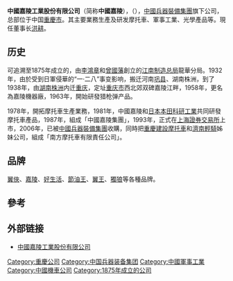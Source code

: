 '''中國嘉陵工業股份有限公司'''（简称'''中國嘉陵'''），（{{sse|600877}}），[[中國兵器裝備集團|中國兵器裝備集團]]旗下公司，总部位于中国[[重慶市|重慶市]]。其主要業務生產及研发摩托車、軍事工業、光學產品等。現任董事长[[洪耕|洪耕]]。

== 历史 ==

可追溯至1875年成立的，由[[李鴻章|李鴻章]]和[[曾國藩|曾國藩]]創立的[[江南制造总局|江南制造总局]]龍華分局。1932年，由於受到日軍侵華的“一·二八”事变影响，搬迁河南[[巩县|巩县]]、湖南株洲，到了1938年，由[[湖南|湖南]][[株洲|株洲]]内迁[[重庆|重庆]]，定址[[重庆市|重庆市]]西北郊双碑嘉陵江畔，1958年，更名為嘉陵機器廠，1963年，開始研發猎枪弹产品。

1978年，開拓摩托車生產業務，1981年，中國嘉陵和[[日本|日本]][[本田科研工業|本田科研工業]]共同研發摩托車產品，1987年，組成「中國嘉陵集團」，1993年，正式在[[上海證券交易所|上海證券交易所]]上市，2006年，已被[[中國兵器裝備集團|中國兵器裝備集團]]收購，同時把[[重慶建設摩托車|重慶建設摩托車]]和[[濟南輕騎|濟南輕騎]]姊妹公司，組成「南方摩托車有限責任公司」。

== 品牌 ==
[[翼俠|翼俠]]、[[嘉陵|嘉陵]]、[[好生活|好生活]]、[[節油王|節油王]]、[[翼王|翼王]]、[[獨狼|獨狼]]等各種品牌。

==參考==
{{reflist}}

== 外部链接 ==
* [https://web.archive.org/web/20101124225047/http://jialing.com.cn/ 中國嘉陵工業股份有限公司]

[[Category:重慶公司|Category:重慶公司]]
[[Category:中国兵器装备集团|Category:中国兵器装备集团]]
[[Category:中國軍事工業|Category:中國軍事工業]]
[[Category:中國機車公司|Category:中國機車公司]]
[[Category:1875年成立的公司|Category:1875年成立的公司]]